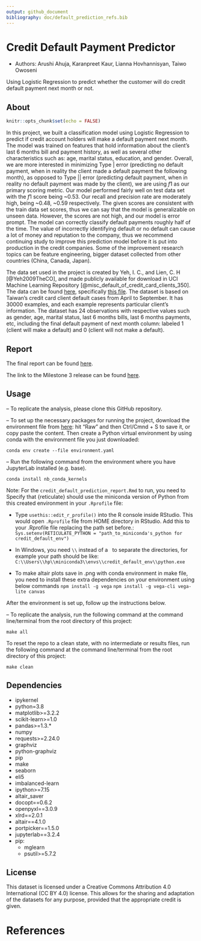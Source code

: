 ```yaml
---
output: github_document
bibliography: doc/default_prediction_refs.bib
---
```


# Credit Default Payment Predictor
- Authors: Arushi Ahuja, Karanpreet Kaur, Lianna Hovhannisyan, Taiwo Owoseni

Using Logistic Regression to predict whether the customer will do credit default payment next month or not.

## About
```r
knitr::opts_chunk$set(echo = FALSE)
```

In this project, we built a classification model using Logistic Regression to predict if credit account holders will make a default payment next month. The model was trained on features that hold information about the client's last 6 months bill and payment history, as well as several other characteristics such as: age, marital status, education, and gender. Overall, we are more interested in minimizing Type | error (predicting no default payment, when in reality the client made a default payment the following month), as opposed to Type || error (predicting default payment, when in reality no default payment was made by the client), we are using $f1$ as our primary scoring metric. Our model performed fairly well on test data set with the $f1$ score being ~0.53.  Our recall and precision rate are moderately high, being ~0.48, ~0.59 respectively. The given scores are consistent with the train data set scores, thus we can say that the model is generalizable on unseen data. However, the scores are not high, and our model is error prompt. The model can correctly classify default payments roughly half of the time. The value of incorrectly identifying default or no default can cause a lot of money and reputation to the company, thus we recommend continuing study to improve this prediction model before it is put into production in the credit companies. Some of the improvement research topics can be feature engineering, bigger dataset collected from other countries (China, Canada, Japan).

The data set used in the project is created by Yeh, I. C., and Lien, C. H [@Yeh2009TheCO], and made publicly available for download in UCI Machine Learning Repository [@misc_default_of_credit_card_clients_350]. The data can be found [here](<https://archive-beta.ics.uci.edu/ml/datasets/default+of+credit+card+clients>), specifically [this file](<https://archive.ics.uci.edu/ml/machine-learning-databases/00350/default%20of%20credit%20card%20clients.xls>). The dataset is based on Taiwan's credit card client default cases from April to September. It has 30000 examples, and each example represents particular client's information. The dataset has 24 observations with respective values such as gender, age, marital status, last 6 months bills, last 6 months payments, etc, including the final default payment of next month column: labeled 1 (client will make a default) and 0 (client will not make a default).

## Report
The final report can be found [here](https://htmlpreview.github.io/?https://github.com/UBC-MDS/credit_default_prediction/blob/main/doc/credit_default_prediction_report.html).

The link to the Milestone 3 release can be found [here](https://github.com/UBC-MDS/credit_default_prediction/releases/tag/0.1.1). 

## Usage

-- To replicate the analysis, please clone this GitHub repository. 

-- To set up the necessary packages for running the project, download the environment file from [here](https://github.com/UBC-MDS/credit_default_prediction/blob/main/environment.yaml): hit “Raw” and then Ctrl/Cmnd + S to save it, or copy paste the content. 
Then create a Python virtual environment by using conda with the environment file you just downloaded:

```
conda env create --file environment.yaml
```

-- Run the following command from the environment where you have JupyterLab installed (e.g. base).

```
conda install nb_conda_kernels
```

Note: For the `credit_default_prediction_report.Rmd` to run, you need to
Specify that {reticulate} should use the miniconda version of Python
from this created environment in your `.Rprofile` file:

-   Type `usethis::edit_r_profile()` into the R console inside RStudio. This
    would open `.Rprofile` file from HOME directory in
    RStudio. Add this to your .Rprofile file replacing the path set before.:
    `Sys.setenv(RETICULATE_PYTHON = "path_to_miniconda's_python for credit_default_env")`

-   In Windows, you need `\\` instead of a   to separate the directories,
    for example your path should be like:
    `C:\\Users\\hp\\miniconda3\\envs\\credit_default_env\\python.exe`
    
-   To make altair plots save in .png with conda environment in make file,
    you need to install these extra dependencies on your environment using below commands
    `npm install -g vega`
    `npm install -g vega-cli vega-lite canvas`
    
After the environment is set up, follow
up the instructions below.

– To replicate the analysis, run the following command at the command line/terminal from the root directory of this project:

```make all```

To reset the repo to a clean state, with no intermediate or results files, run the following command at the command line/terminal from the root directory of this project:

```make clean```

## Dependencies

  - ipykernel
  - python=3.8
  - matplotlib>=3.2.2
  - scikit-learn>=1.0
  - pandas>=1.3.*
  - numpy
  - requests>=2.24.0
  - graphviz
  - python-graphviz
  - pip
  - make
  - seaborn
  - eli5
  - imbalanced-learn
  - ipython>=7.15
  - altair_saver
  - docopt==0.6.2
  - openpyxl==3.0.9
  - xlrd==2.0.1
  - altair==4.1.0
  - portpicker==1.5.0
  - jupyterlab==3.2.4
  - pip:
    - mglearn
    - psutil>=5.7.2

## License
This dataset is licensed under a Creative Commons Attribution 4.0 International (CC BY 4.0) license. This allows for the sharing and adaptation of the datasets for any purpose, provided that the appropriate credit is given.

# References